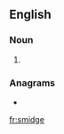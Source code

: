 ==English==

===Noun===
{{en-noun}}

# {{alternative form of|smidgen|lang=en}}

===Anagrams===
* {{l|en|midges}}

[[fr:smidge]]